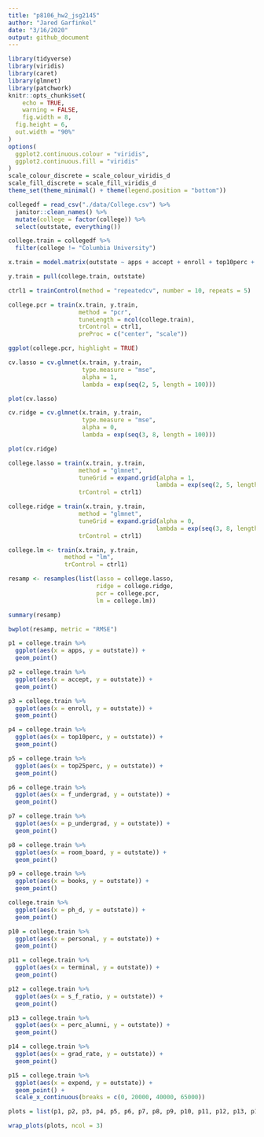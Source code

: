 ```yaml
---
title: "p8106_hw2_jsg2145"
author: "Jared Garfinkel"
date: "3/16/2020"
output: github_document
---
```


```r
library(tidyverse)
library(viridis)
library(caret)
library(glmnet)
library(patchwork)
knitr::opts_chunk$set(
	echo = TRUE,
	warning = FALSE,
	fig.width = 8, 
  fig.height = 6,
  out.width = "90%"
)
options(
  ggplot2.continuous.colour = "viridis",
  ggplot2.continuous.fill = "viridis"
)
scale_colour_discrete = scale_colour_viridis_d
scale_fill_discrete = scale_fill_viridis_d
theme_set(theme_minimal() + theme(legend.position = "bottom"))
```

```r
collegedf = read_csv("./data/College.csv") %>% 
  janitor::clean_names() %>% 
  mutate(college = factor(college)) %>% 
  select(outstate, everything())

college.train = collegedf %>% 
  filter(college != "Columbia University")
```

```r
x.train = model.matrix(outstate ~ apps + accept + enroll + top10perc + top25perc + f_undergrad + p_undergrad + room_board + books + personal + ph_d + terminal + s_f_ratio + perc_alumni + expend + grad_rate, college.train)[,-1]

y.train = pull(college.train, outstate)

ctrl1 = trainControl(method = "repeatedcv", number = 10, repeats = 5)
```

```r
college.pcr = train(x.train, y.train,
                    method = "pcr",
                    tuneLength = ncol(college.train),
                    trControl = ctrl1,
                    preProc = c("center", "scale"))
```

```r
ggplot(college.pcr, highlight = TRUE)
```

```r
cv.lasso = cv.glmnet(x.train, y.train, 
                     type.measure = "mse", 
                     alpha = 1, 
                     lambda = exp(seq(2, 5, length = 100)))

plot(cv.lasso)
```
```r
cv.ridge = cv.glmnet(x.train, y.train, 
                     type.measure = "mse", 
                     alpha = 0, 
                     lambda = exp(seq(3, 8, length = 100)))

plot(cv.ridge)
```


```r
college.lasso = train(x.train, y.train,
                    method = "glmnet",
                    tuneGrid = expand.grid(alpha = 1, 
                                          lambda = exp(seq(2, 5, length = 100))),
                    trControl = ctrl1)
```

```r
college.ridge = train(x.train, y.train,
                    method = "glmnet",
                    tuneGrid = expand.grid(alpha = 0, 
                                          lambda = exp(seq(3, 8, length = 100))),
                    trControl = ctrl1)
```

```r
college.lm <- train(x.train, y.train,
                method = "lm",
                trControl = ctrl1)
```

```r
resamp <- resamples(list(lasso = college.lasso, 
                         ridge = college.ridge, 
                         pcr = college.pcr,
                         lm = college.lm))

summary(resamp)

bwplot(resamp, metric = "RMSE")
```

```r
p1 = college.train %>% 
  ggplot(aes(x = apps, y = outstate)) +
  geom_point()

p2 = college.train %>% 
  ggplot(aes(x = accept, y = outstate)) +
  geom_point()

p3 = college.train %>% 
  ggplot(aes(x = enroll, y = outstate)) +
  geom_point()

p4 = college.train %>% 
  ggplot(aes(x = top10perc, y = outstate)) +
  geom_point()

p5 = college.train %>% 
  ggplot(aes(x = top25perc, y = outstate)) +
  geom_point()

p6 = college.train %>% 
  ggplot(aes(x = f_undergrad, y = outstate)) +
  geom_point()

p7 = college.train %>% 
  ggplot(aes(x = p_undergrad, y = outstate)) +
  geom_point()

p8 = college.train %>% 
  ggplot(aes(x = room_board, y = outstate)) +
  geom_point()

p9 = college.train %>% 
  ggplot(aes(x = books, y = outstate)) +
  geom_point()

college.train %>% 
  ggplot(aes(x = ph_d, y = outstate)) +
  geom_point()

p10 = college.train %>% 
  ggplot(aes(x = personal, y = outstate)) +
  geom_point()

p11 = college.train %>% 
  ggplot(aes(x = terminal, y = outstate)) +
  geom_point()

p12 = college.train %>% 
  ggplot(aes(x = s_f_ratio, y = outstate)) +
  geom_point()

p13 = college.train %>% 
  ggplot(aes(x = perc_alumni, y = outstate)) +
  geom_point()

p14 = college.train %>% 
  ggplot(aes(x = grad_rate, y = outstate)) +
  geom_point()

p15 = college.train %>% 
  ggplot(aes(x = expend, y = outstate)) +
  geom_point() + 
  scale_x_continuous(breaks = c(0, 20000, 40000, 65000))
```

```r
plots = list(p1, p2, p3, p4, p5, p6, p7, p8, p9, p10, p11, p12, p13, p14, p15)

wrap_plots(plots, ncol = 3)
```

